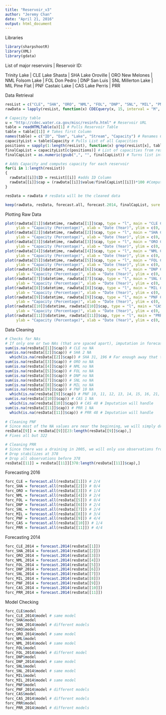 ```yaml
---
title: "Reservoir_v3"
author: "Jeremy Chan"
date: "April 21, 2016"
output: html_document
---
```


Libraries
```r
library(sharpshootR)
library(XML)
library(gdata)
```

List of major reservoirs | Reservoir ID:

Trinity Lake | CLE
Lake Shasta | SHA
Lake Oroville | ORO
New Melones | NML
Folsom Lake | FOL
Don Pedro | DNP
San Luis | SNL
Millerton Lake | MIL
Pine Flat | PNF
Castaic Lake | CAS
Lake Perris | PRR

Data Retrieval
```r
resList = c("CLE", "SHA", "ORO", "NML", "FOL", "DNP", "SNL", "MIL", "PNF", "CAS", "PRR")
rawData = lapply(resList, function(x) CDECquery(x, 15, interval = "M", "1900-01-01", "2016-04-30"))

# Capacity table
u = "http://cdec.water.ca.gov/misc/resinfo.html" # Reservoir URL
table = readHTMLTable(u)[1] # Pulls Reservoir Table 
table = table[[1]] # Takes first Column
names(table) = c("ID", "Dam", "Lake", "Stream", "Capacity") # Renames Columns of Table
capacityList = table$Capacity # Pulls List of all Capacities
positions = sapply(1:length(resList), function(x) grep(resList[x], table$ID)) # Obtains positions of all reservoirs of interest
finalCapList = capacityList[c(positions)] # List of capacities from reservoirs of interest
finalCapList = as.numeric(gsub(",", "", finalCapList)) # Turns list into numerics

# Adds Capacity and computes capacity for each reservoir
for(i in 1:length(resList))
{
  rawData[[i]]$ID = resList[[i]] #adds ID Column
  rawData[[i]]$cap = (rawData[[i]]$value/finalCapList[[i]])*100 #Computes capacity %
}

resData = rawData # resData will be the cleaned data

keep(rawData, resData, forecast.all, forecast.2014, finalCapList, sure = T)
```

Plotting Raw Data
```r
plot(rawData[[1]]$datetime, rawData[[1]]$cap, type = "l", main = "CLE Capacity Levels (Raw)", 
     ylab = "Capacity (Percentage)", xlab = "Date (Year)", ylim = c(0, 100))
plot(rawData[[2]]$datetime, rawData[[2]]$cap, type = "l", main = "SHA Capacity Levels (Raw)", 
     ylab = "Capacity (Percentage)", xlab = "Date (Year)", ylim = c(0, 100))
plot(rawData[[3]]$datetime, rawData[[3]]$cap, type = "l", main = "ORO Capacity Levels (Raw)", 
     ylab = "Capacity (Percentage)", xlab = "Date (Year)", ylim = c(0, 100))
plot(rawData[[4]]$datetime, rawData[[4]]$cap, type = "l", main = "NML Capacity Levels (Raw)", 
     ylab = "Capacity (Percentage)", xlab = "Date (Year)", ylim = c(0, 100))
plot(rawData[[5]]$datetime, rawData[[5]]$cap, type = "l", main = "FOL Capacity Levels (Raw)", 
     ylab = "Capacity (Percentage)", xlab = "Date (Year)", ylim = c(0, 100))
plot(rawData[[6]]$datetime, rawData[[6]]$cap, type = "l", main = "DNP Capacity Levels (Raw)", 
     ylab = "Capacity (Percentage)", xlab = "Date (Year)", ylim = c(0, 100))
plot(rawData[[7]]$datetime, rawData[[7]]$cap, type = "l", main = "SNL Capacity Levels (Raw)", 
     ylab = "Capacity (Percentage)", xlab = "Date (Year)", ylim = c(0, 100))
plot(rawData[[8]]$datetime, rawData[[8]]$cap, type = "l", main = "MIL Capacity Levels (Raw)", 
     ylab = "Capacity (Percentage)", xlab = "Date (Year)", ylim = c(0, 100))
plot(rawData[[9]]$datetime, rawData[[9]]$cap, type = "l", main = "PNF Capacity Levels (Raw)", 
     ylab = "Capacity (Percentage)", xlab = "Date (Year)", ylim = c(0, 100)) 
plot(rawData[[10]]$datetime, rawData[[10]]$cap, type = "l", main = "CAS Capacity Levels (Raw)", 
     ylab = "Capacity (Percentage)", xlab = "Date (Year)", ylim = c(0, 100))
plot(rawData[[11]]$datetime, rawData[[11]]$cap, type = "l", main = "PRR Capacity Levels (Raw)", 
     ylab = "Capacity (Percentage)", xlab = "Date (Year)", ylim = c(0, 100))


```

Data Cleaning
```r
# Checks for NAs 
# If only one or two NAs (that are spaced apart), imputation in forecast.all will handle it
sum(is.na(resData[[1]]$cap)) # CLE no NA
sum(is.na(resData[[2]]$cap)) # SHA 2 NA
  which(is.na(resData[[2]]$cap)) # SHA 31, 196 # Far enough away that the imputation will handle
sum(is.na(resData[[3]]$cap)) # ORO no NA
sum(is.na(resData[[4]]$cap)) # NML no NA
sum(is.na(resData[[5]]$cap)) # FOL no NA
sum(is.na(resData[[6]]$cap)) # DNP no NA
sum(is.na(resData[[7]]$cap)) # SNL no NA
sum(is.na(resData[[8]]$cap)) # MIL no NA
sum(is.na(resData[[9]]$cap)) # PNF 10 NA
  which(is.na(resData[[9]]$cap)) # PNF 10, 11, 12, 13, 14, 15, 16, 21, 22, 322 # Just drop 10-22
sum(is.na(resData[[10]]$cap)) # CAS 1 NA
  which(is.na(resData[[10]]$cap)) # CAS 48 # Imputation will handle
sum(is.na(resData[[11]]$cap)) # PRR 1 NA
  which(is.na(resData[[11]]$cap)) # PRR 48 # Imputation will handle
  
# Cleaning PNF
# Since most of the NA values are near the beginning, we will simply drop values 1-22 and start at 23. 
resData[[9]] = resData[[9]][23:length(resData[[9]]$cap),]
# Fixes all but 322

# Cleaning PRR
# Since there was a draining in 2005, we will only use observations from past that point
# Drop stabilizes at 378
# Drop all observations before 378
resData[[11]] = resData[[11]][378:length(resData[[11]]$cap),]

```

Forecasting 2016
```r
forc_CLE = forecast.all(resData[[1]]) # 2/4
forc_SHA = forecast.all(resData[[2]]) # 0/4
forc_ORO = forecast.all(resData[[3]]) # 1/4
forc_NML = forecast.all(resData[[4]]) # 2/4
forc_FOL = forecast.all(resData[[5]]) # 0/4
forc_DNP = forecast.all(resData[[6]]) # 2/4
forc_SNL = forecast.all(resData[[7]]) # 2/4
forc_MIL = forecast.all(resData[[8]]) # 3/4
forc_PNF = forecast.all(resData[[9]]) # 4/4
forc_CAS = forecast.all(resData[[10]]) # 1/4
forc_PRR = forecast.all(resData[[11]]) # 4/4
```

Forecasting 2014
```r
forc_CLE_2014 = forecast.2014(resData[[1]])
forc_SHA_2014 = forecast.2014(resData[[2]])
forc_ORO_2014 = forecast.2014(resData[[3]])
forc_NML_2014 = forecast.2014(resData[[4]])
forc_FOL_2014 = forecast.2014(resData[[5]])
forc_DNP_2014 = forecast.2014(resData[[6]])
forc_SNL_2014 = forecast.2014(resData[[7]])
forc_MIL_2014 = forecast.2014(resData[[8]])
forc_PNF_2014 = forecast.2014(resData[[9]])
forc_CAS_2014 = forecast.2014(resData[[10]])
forc_PRR_2014 = forecast.2014(resData[[11]])
```

Model Checking
```r
forc_CLE$model
forc_CLE_2014$model # same model
forc_SHA$model
forc_SHA_2014$model # different models
forc_ORO$model
forc_ORO_2014$model # same model
forc_NML$model
forc_NML_2014$model # same model
forc_FOL$model
forc_FOL_2014$model # different model
forc_DNP$model
forc_DNP_2014$model # same model
forc_SNL$model
forc_SNL_2014$model # same model
forc_MIL$model
forc_MIL_2014$model # same model
forc_PNF$model
forc_PNF_2014$model # different models
forc_CAS$model
forc_CAS_2014$model # different models
forc_PRR$model
forc_PRR_2014$model # different models
```